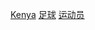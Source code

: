 {{Commonscat|Association football players from Kenya}}

[[Category:各国足球运动员|Kenya]]
[[Category:肯尼亚运动员‏‎|足球]]
[[Category:肯雅足球|运动员]]